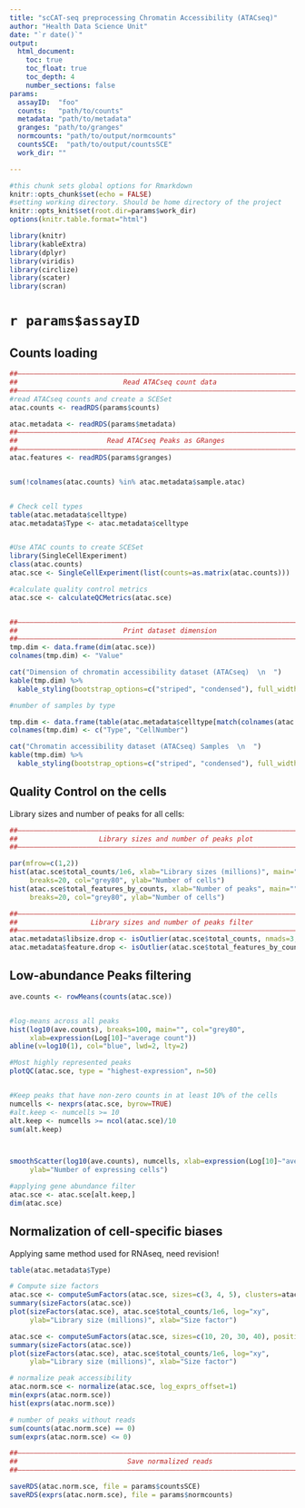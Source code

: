 ```yaml
---
title: "scCAT-seq preprocessing Chromatin Accessibility (ATACseq)"
author: "Health Data Science Unit"
date: "`r date()`"
output: 
  html_document:
    toc: true
    toc_float: true
    toc_depth: 4
    number_sections: false
params:
  assayID:  "foo"
  counts:   "path/to/counts"
  metadata: "path/to/metadata"
  granges: "path/to/granges"
  normcounts: "path/to/output/normcounts"
  countsSCE:  "path/to/output/countsSCE"
  work_dir: ""

---
```


```r
#this chunk sets global options for Rmarkdown
knitr::opts_chunk$set(echo = FALSE)
#setting working directory. Should be home directory of the project
knitr::opts_knit$set(root.dir=params$work_dir)
options(knitr.table.format="html")

library(knitr)
library(kableExtra)
library(dplyr)
library(viridis)
library(circlize)
library(scater)
library(scran)

```

# `r params$assayID`

  
## Counts loading
  
```r
##––––––––––––––––––––––––––––––––––––––––––––––––––––––––––––––––––––––––––––##
##                          Read ATACseq count data                           ##
##––––––––––––––––––––––––––––––––––––––––––––––––––––––––––––––––––––––––––––##
#read ATACseq counts and create a SCESet
atac.counts <- readRDS(params$counts)

atac.metadata <- readRDS(params$metadata)
##––––––––––––––––––––––––––––––––––––––––––––––––––––––––––––––––––––––––––––##
##                      Read ATACseq Peaks as GRanges                         ##
##––––––––––––––––––––––––––––––––––––––––––––––––––––––––––––––––––––––––––––##
atac.features <- readRDS(params$granges)


sum(!colnames(atac.counts) %in% atac.metadata$sample.atac)


# Check cell types
table(atac.metadata$celltype)
atac.metadata$Type <- atac.metadata$celltype


#Use ATAC counts to create SCESet
library(SingleCellExperiment)
class(atac.counts)
atac.sce <- SingleCellExperiment(list(counts=as.matrix(atac.counts)))

#calculate quality control metrics
atac.sce <- calculateQCMetrics(atac.sce)


##––––––––––––––––––––––––––––––––––––––––––––––––––––––––––––––––––––––––––––##
##                          Print dataset dimension                           ##
##––––––––––––––––––––––––––––––––––––––––––––––––––––––––––––––––––––––––––––##
tmp.dim <- data.frame(dim(atac.sce))
colnames(tmp.dim) <- "Value"

cat("Dimension of chromatin accessibility dataset (ATACseq)  \n  ") 
kable(tmp.dim) %>%
  kable_styling(bootstrap_options=c("striped", "condensed"), full_width=FALSE)

#number of samples by type

tmp.dim <- data.frame(table(atac.metadata$celltype[match(colnames(atac.counts), atac.metadata$sample.atac)]))
colnames(tmp.dim) <- c("Type", "CellNumber")

cat("Chromatin accessibility dataset (ATACseq) Samples  \n  ") 
kable(tmp.dim) %>%
  kable_styling(bootstrap_options=c("striped", "condensed"), full_width=FALSE)


```
  
## Quality Control on the cells
  
Library sizes and number of peaks for all cells:
  
```r
##––––––––––––––––––––––––––––––––––––––––––––––––––––––––––––––––––––––––––––##
##                    Library sizes and number of peaks plot                  ##
##––––––––––––––––––––––––––––––––––––––––––––––––––––––––––––––––––––––––––––##

par(mfrow=c(1,2))
hist(atac.sce$total_counts/1e6, xlab="Library sizes (millions)", main="",
     breaks=20, col="grey80", ylab="Number of cells")
hist(atac.sce$total_features_by_counts, xlab="Number of peaks", main="",
     breaks=20, col="grey80", ylab="Number of cells")

##––––––––––––––––––––––––––––––––––––––––––––––––––––––––––––––––––––––––––––##
##                  Library sizes and number of peaks filter                  ##
##––––––––––––––––––––––––––––––––––––––––––––––––––––––––––––––––––––––––––––##
atac.metadata$libsize.drop <- isOutlier(atac.sce$total_counts, nmads=3, type="lower", log=TRUE)
atac.metadata$feature.drop <- isOutlier(atac.sce$total_features_by_counts, nmads=3, type="lower", log=TRUE)

```


## Low-abundance Peaks filtering

```r
ave.counts <- rowMeans(counts(atac.sce))


#log-means across all peaks
hist(log10(ave.counts), breaks=100, main="", col="grey80",
     xlab=expression(Log[10]~"average count"))
abline(v=log10(1), col="blue", lwd=2, lty=2)

#Most highly represented peaks
plotQC(atac.sce, type = "highest-expression", n=50) 


#Keep peaks that have non-zero counts in at least 10% of the cells
numcells <- nexprs(atac.sce, byrow=TRUE)
#alt.keep <- numcells >= 10
alt.keep <- numcells >= ncol(atac.sce)/10
sum(alt.keep)



smoothScatter(log10(ave.counts), numcells, xlab=expression(Log[10]~"average count"),
     ylab="Number of expressing cells")

#applying gene abundance filter
atac.sce <- atac.sce[alt.keep,]
dim(atac.sce)
```

## Normalization of cell-specific biases
  
Applying same method used for RNAseq, need revision!
  
```r
table(atac.metadata$Type)

# Compute size factors
atac.sce <- computeSumFactors(atac.sce, sizes=c(3, 4, 5), clusters=atac.metadata$Type, positive=TRUE)
summary(sizeFactors(atac.sce))
plot(sizeFactors(atac.sce), atac.sce$total_counts/1e6, log="xy",
     ylab="Library size (millions)", xlab="Size factor")

atac.sce <- computeSumFactors(atac.sce, sizes=c(10, 20, 30, 40), positive=TRUE)
summary(sizeFactors(atac.sce))
plot(sizeFactors(atac.sce), atac.sce$total_counts/1e6, log="xy",
     ylab="Library size (millions)", xlab="Size factor")

# normalize peak accessibility
atac.norm.sce <- normalize(atac.sce, log_exprs_offset=1)
min(exprs(atac.norm.sce))
hist(exprs(atac.norm.sce))

# number of peaks without reads
sum(counts(atac.norm.sce) == 0)
sum(exprs(atac.norm.sce) <= 0)

##––––––––––––––––––––––––––––––––––––––––––––––––––––––––––––––––––––––––––––##
##                           Save normalized reads                            ##
##––––––––––––––––––––––––––––––––––––––––––––––––––––––––––––––––––––––––––––##

saveRDS(atac.norm.sce, file = params$countsSCE)
saveRDS(exprs(atac.norm.sce), file = params$normcounts)

```
